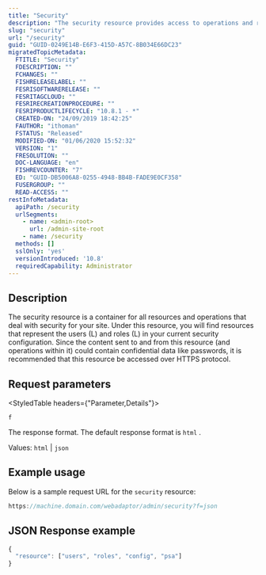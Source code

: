 ```yaml
---
title: "Security"
description: "The security resource provides access to operations and resources related to the users and roles within your server site."
slug: "security"
url: "/security"
guid: "GUID-0249E14B-E6F3-415D-A57C-8B034E66DC23"
migratedTopicMetadata:
  FTITLE: "Security"
  FDESCRIPTION: ""
  FCHANGES: ""
  FISHRELEASELABEL: ""
  FESRISOFTWARERELEASE: ""
  FESRITAGCLOUD: ""
  FESRIRECREATIONPROCEDURE: ""
  FESRIPRODUCTLIFECYCLE: "10.8.1 - *"
  CREATED-ON: "24/09/2019 18:42:25"
  FAUTHOR: "ithoman"
  FSTATUS: "Released"
  MODIFIED-ON: "01/06/2020 15:52:32"
  VERSION: "1"
  FRESOLUTION: ""
  DOC-LANGUAGE: "en"
  FISHREVCOUNTER: "7"
  ED: "GUID-DB5006A8-0255-4948-BB4B-FADE9E0CF358"
  FUSERGROUP: ""
  READ-ACCESS: ""
restInfoMetadata:
  apiPath: /security
  urlSegments:
    - name: <admin-root>
      url: /admin-site-root
    - name: /security
  methods: []
  sslOnly: 'yes'
  versionIntroduced: '10.8'
  requiredCapability: Administrator
---
```


## Description

The security resource is a container for all resources and operations that deal with security for your site. Under this resource, you will find resources that represent the users (L) and roles (L) in your current security configuration. Since the content sent to and from this resource (and operations within it) could contain confidential data like passwords, it is recommended that this resource be accessed over HTTPS protocol.

##  Request parameters

<StyledTable headers={"Parameter,Details"}>

<StyledTableRow>

<StyledTableCell cellStyle="markdown">

`f` 

</StyledTableCell>

<StyledTableCell cellStyle="markdown">

The response format. The default response format is `html` .

Values: `html`  \| `json` 

</StyledTableCell>

</StyledTableRow>

</StyledTable>

## Example usage

Below is a sample request URL for the `security`  resource:

```javascript
https://machine.domain.com/webadaptor/admin/security?f=json
```

 

## JSON Response example

```javascript
{
  "resource": ["users", "roles", "config", "psa"]
}
```

 
